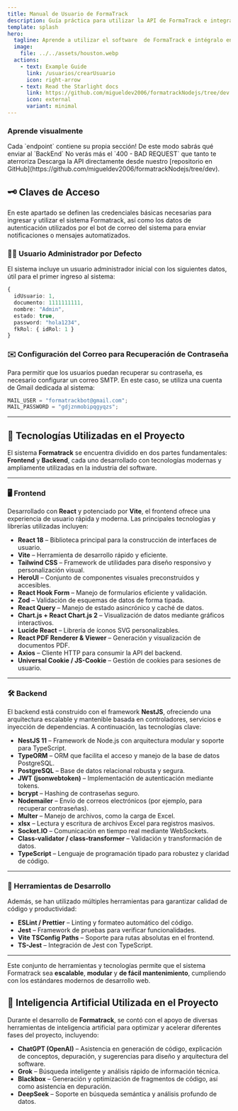 ```yaml
---
title: Manual de Usuario de FormaTrack
description: Guía práctica para utilizar la API de FormaTrack e integrarla fácilmente.
template: splash
hero:
  tagline: Aprende a utilizar el software  de FormaTrack e intégralo en tus proyectos sin complicaciones.
  image:
    file: ../../assets/houston.webp
  actions:
    - text: Example Guide
      link: /usuarios/crearUsuario
      icon: right-arrow
    - text: Read the Starlight docs
      link: https://github.com/migueldev2006/formatrackNodejs/tree/dev
      icon: external
      variant: minimal
---
```



### Aprende visualmente

<CardGrid stagger>
  <Card title="Documentacion completa" icon="pencil">
    Cada `endpoint` contiene su propia sección!
  </Card>
  <Card title="Aprende a redactar las solicitudes" icon="add-document">
    De este modo sabrás qué enviar al `BackEnd`
  </Card>
  <Card title="Evita errores de cliente" icon="setting">
    No verás más el `400 - BAD REQUEST` que tanto te aterroriza
  </Card>
  <Card title="Modifica a tu gusto" icon="open-book">
    Descarga la API directamente desde nuestro [repositorio en
    GitHub](https://github.com/migueldev2006/formatrackNodejs/tree/dev).
  </Card>
</CardGrid>

## 🗝️ Claves de Acceso

En este apartado se definen las credenciales básicas necesarias para ingresar y utilizar el sistema Formatrack, así como los datos de autenticación utilizados por el bot de correo del sistema para enviar notificaciones o mensajes automatizados.

### 🧑‍💼 Usuario Administrador por Defecto

El sistema incluye un usuario administrador inicial con los siguientes datos, útil para el primer ingreso al sistema:

```ts
{
  idUsuario: 1,
  documento: 1111111111,
  nombre: "Admin",
  estado: true,
  password: "hola1234",
  fkRol: { idRol: 1 }
}
```

### ✉️ Configuración del Correo para Recuperación de Contraseña

Para permitir que los usuarios puedan recuperar su contraseña, es necesario configurar un correo SMTP. En este caso, se utiliza una cuenta de Gmail dedicada al sistema:

```ts
MAIL_USER = "formatrackbot@gmail.com";
MAIL_PASSWORD = "gdjznmobipqgyqzs";
```

---

## 🚀 Tecnologías Utilizadas en el Proyecto

El sistema **Formatrack** se encuentra dividido en dos partes fundamentales: **Frontend** y **Backend**, cada uno desarrollado con tecnologías modernas y ampliamente utilizadas en la industria del software.

---

### 🖥️ Frontend

Desarrollado con **React** y potenciado por **Vite**, el frontend ofrece una experiencia de usuario rápida y moderna. Las principales tecnologías y librerías utilizadas incluyen:

- **React 18** – Biblioteca principal para la construcción de interfaces de usuario.
- **Vite** – Herramienta de desarrollo rápido y eficiente.
- **Tailwind CSS** – Framework de utilidades para diseño responsivo y personalización visual.
- **HeroUI** – Conjunto de componentes visuales preconstruidos y accesibles.
- **React Hook Form** – Manejo de formularios eficiente y validación.
- **Zod** – Validación de esquemas de datos de forma tipada.
- **React Query** – Manejo de estado asincrónico y caché de datos.
- **Chart.js + React Chart.js 2** – Visualización de datos mediante gráficos interactivos.
- **Lucide React** – Librería de íconos SVG personalizables.
- **React PDF Renderer & Viewer** – Generación y visualización de documentos PDF.
- **Axios** – Cliente HTTP para consumir la API del backend.
- **Universal Cookie / JS-Cookie** – Gestión de cookies para sesiones de usuario.

---

### 🛠️ Backend

El backend está construido con el framework **NestJS**, ofreciendo una arquitectura escalable y mantenible basada en controladores, servicios e inyección de dependencias. A continuación, las tecnologías clave:

- **NestJS 11** – Framework de Node.js con arquitectura modular y soporte para TypeScript.
- **TypeORM** – ORM que facilita el acceso y manejo de la base de datos PostgreSQL.
- **PostgreSQL** – Base de datos relacional robusta y segura.
- **JWT (jsonwebtoken)** – Implementación de autenticación mediante tokens.
- **bcrypt** – Hashing de contraseñas seguro.
- **Nodemailer** – Envío de correos electrónicos (por ejemplo, para recuperar contraseñas).
- **Multer** – Manejo de archivos, como la carga de Excel.
- **xlsx** – Lectura y escritura de archivos Excel para registros masivos.
- **Socket.IO** – Comunicación en tiempo real mediante WebSockets.
- **Class-validator / class-transformer** – Validación y transformación de datos.
- **TypeScript** – Lenguaje de programación tipado para robustez y claridad de código.

---

### 🧪 Herramientas de Desarrollo

Además, se han utilizado múltiples herramientas para garantizar calidad de código y productividad:

- **ESLint / Prettier** – Linting y formateo automático del código.
- **Jest** – Framework de pruebas para verificar funcionalidades.
- **Vite TSConfig Paths** – Soporte para rutas absolutas en el frontend.
- **TS-Jest** – Integración de Jest con TypeScript.

---

Este conjunto de herramientas y tecnologías permite que el sistema Formatrack sea **escalable**, **modular** y **de fácil mantenimiento**, cumpliendo con los estándares modernos de desarrollo web.

## 🤖 Inteligencia Artificial Utilizada en el Proyecto

Durante el desarrollo de **Formatrack**, se contó con el apoyo de diversas herramientas de inteligencia artificial para optimizar y acelerar diferentes fases del proyecto, incluyendo:

- **ChatGPT (OpenAI)** – Asistencia en generación de código, explicación de conceptos, depuración, y sugerencias para diseño y arquitectura del software.
- **Grok** – Búsqueda inteligente y análisis rápido de información técnica.
- **Blackbox** – Generación y optimización de fragmentos de código, así como asistencia en depuración.
- **DeepSeek** – Soporte en búsqueda semántica y análisis profundo de datos.
